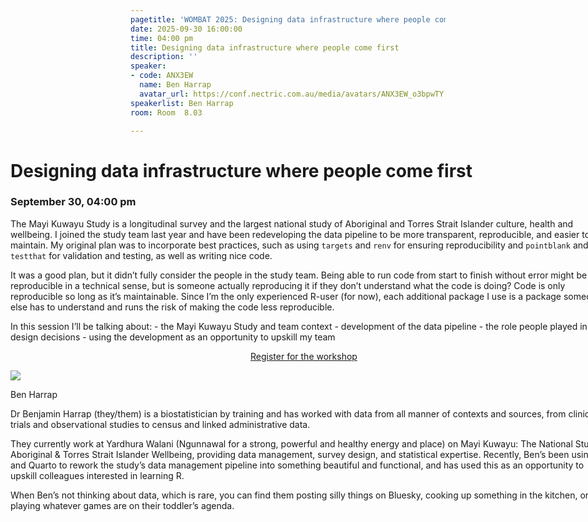 ```yaml
---
pagetitle: 'WOMBAT 2025: Designing data infrastructure where people come first'
date: 2025-09-30 16:00:00
time: 04:00 pm
title: Designing data infrastructure where people come first
description: ''
speaker:
- code: ANX3EW
  name: Ben Harrap
  avatar_url: https://conf.nectric.com.au/media/avatars/ANX3EW_o3bpwTY.jpg
speakerlist: Ben Harrap
room: Room  8.03

---
```


:::::: {.grid style="width: 100vw;  transform: translateX(-20%);"}
::: {#sponsors_banner .g-col-12 .title}
# Designing data infrastructure where people come first

### September 30, 04:00 pm
:::

::: {.g-col-12 .full_text_block style="min-width: 640px; max-width:1080px; margin: 0 auto"}

The Mayi Kuwayu Study is a longitudinal survey and the largest national study of Aboriginal and Torres Strait Islander culture, health and wellbeing. I joined the study team last year and have been redeveloping the data pipeline to be more transparent, reproducible, and easier to maintain. My original plan was to incorporate best practices, such as using `targets` and `renv` for ensuring reproducibility and `pointblank` and `testthat` for validation and testing, as well as writing nice code.

It was a good plan, but it didn't fully consider the people in the study team. Being able to run code from start to finish without error might be reproducible in a technical sense, but is someone actually reproducing it if they don't understand what the code is doing? Code is only reproducible so long as it's maintainable. Since I'm the only experienced R-user (for now), each additional package I use is a package someone else has to understand and runs the risk of making the code less reproducible.

In this session I'll be talking about:
-   the Mayi Kuwayu Study and team context
-   development of the data pipeline
-   the role people played in design decisions
-   using the development as an opportunity to upskill my team



:::{.register-btn style="width: 20%; margin: 0 auto; display: block"}
[Register for the workshop](https://events.humanitix.com/wombat-2025-day-2-workshop)
:::



::: speaker

:::{.speaker-header}
![](https://conf.nectric.com.au/media/avatars/ANX3EW_o3bpwTY.jpg) 
:::

:::{.speaker-name}
Ben Harrap
:::

:::{.speaker-bio}
Dr Benjamin Harrap (they/them) is a biostatistician by training and has worked with data from all manner of contexts and sources, from clinical trials and observational studies to census and linked administrative data.

They currently work at Yardhura Walani (Ngunnawal for a strong, powerful and healthy energy and place) on Mayi Kuwayu: The National Study of Aboriginal &amp; Torres Strait Islander Wellbeing, providing data management, survey design, and statistical expertise. Recently, Ben’s been using R and Quarto to rework the study’s data management pipeline into something beautiful and functional, and has used this as an opportunity to upskill colleagues interested in learning R.

When Ben’s not thinking about data, which is rare, you can find them posting silly things on Bluesky, cooking up something in the kitchen, or playing whatever games are on their toddler’s agenda.
:::

:::



:::

<div>

</div>
::::::

```{=html}
<style>
#title-block-header {
display: none !important;
}
</style>
```
